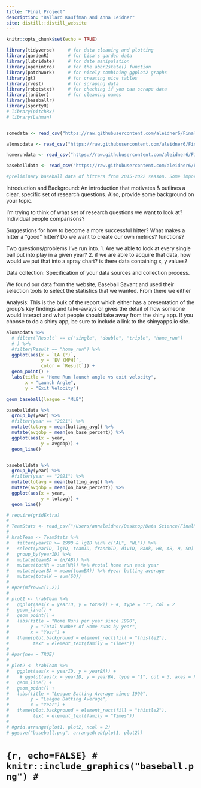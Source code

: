 ```yaml
---
title: "Final Project"
description: "Ballard Kauffman and Anna Leidner"
site: distill::distill_website
---
```


```r
knitr::opts_chunk$set(echo = TRUE) 
```

```r
library(tidyverse)     # for data cleaning and plotting
library(gardenR)       # for Lisa's garden data
library(lubridate)     # for date manipulation
library(openintro)     # for the abbr2state() function
library(patchwork)     # for nicely combining ggplot2 graphs  
library(gt)            # for creating nice tables
library(rvest)         # for scraping data
library(robotstxt)     # for checking if you can scrape data
library(janitor)       # for cleaning names
library(baseballr)
library(sportyR)
# library(pitchRx)
# library(Lahman)


somedata <- read_csv("https://raw.githubusercontent.com/aleidner6/FinalProject/main/baseballfinalproject.csv")

alonsodata <- read_csv("https://raw.githubusercontent.com/aleidner6/FinalProject/main/alonsodata1.csv") 

homerundata <- read_csv("https://raw.githubusercontent.com/aleidner6/FinalProject/main/stats%20(3).csv")

baseballdata <- read_csv("https://raw.githubusercontent.com/aleidner6/FinalProject/main/stats%20(4).csv")

#preliminary baseball data of hitters from 2015-2022 season. Some important stats to note are woba, xwoba, EV, and LA. If you want to look at other/more stats or for specific players go for it!
```

Introduction and Background: An introduction that motivates & outlines a clear, specific set of research questions. Also, provide some background on your topic.



I'm trying to think of what set of research questions we want to look at? Individual people comparisons?  

Suggestions for how to become a more successful hitter? What makes a hitter a "good" hitter? Do we want to create our own metrics? functions?

Two questions/problems I've run into. 
1. Are we able to look at every single ball put into play in a given year? 
2. if we are able to acquire that data, how would we put that into a spray chart? is there data containing x, y values?

Data collection: Specification of your data sources and collection process.

We found our data from the website, Baseball Savant and used their selection tools to select the statistics that we wanted. From there we either 

Analysis: This is the bulk of the report which either has a presentation of the group’s key findings and take-aways or gives the detail of how someone would interact and what people should take away from the shiny app. If you choose to do a shiny app, be sure to include a link to the shinyapps.io site.


```r
alonsodata %>%
  # filter(`Result` == c("single", "double", "triple", "home_run")
  # ) %>%
  #filter(Result == "home_run") %>%
  ggplot(aes(x = `LA (°)`, 
             y = `EV (MPH)`, 
             color = `Result`)) +
  geom_point() +
  labs(title = "Home Run launch angle vs exit velocity", 
       x = "Launch Angle", 
       y = "Exit Velocity")
```

```r
geom_baseball(league = "MLB")

```

```r
baseballdata %>%
  group_by(year) %>%
  #filter(year == "2021") %>%
  mutate(totavg = mean(batting_avg)) %>%
  mutate(avgobp = mean(on_base_percent)) %>%
  ggplot(aes(x = year, 
             y = avgobp)) +
  geom_line()


baseballdata %>%
  group_by(year) %>%
  #filter(year == "2021") %>%
  mutate(totavg = mean(batting_avg)) %>%
  mutate(avgobp = mean(on_base_percent)) %>%
  ggplot(aes(x = year, 
             y = totavg)) +
  geom_line()

```

```r
# require(gridExtra)
# 
# TeamStats <- read_csv("/Users/annaleidner/Desktop/Data Science/FinalProject/Teams.csv")
# 
# hrabTeam <- TeamStats %>%
#   filter(yearID >= 1990 & lgID %in% c("AL", "NL")) %>%
#   select(yearID, lgID, teamID, franchID, divID, Rank, HR, AB, H, SO) %>%
#   group_by(yearID) %>%
#   mutate(teamBA = (H/AB)) %>%
#   mutate(totHR = sum(HR)) %>% #total home run each year
#   mutate(yearBA = mean(teamBA)) %>% #year batting average 
#   mutate(totalK = sum(SO))
# 
# #par(mfrow=c(1,2)) 
# 
# plot1 <- hrabTeam %>%
#   ggplot(aes(x = yearID, y = totHR)) + #, type = "1", col = 2
#   geom_line() +
#   geom_point() +
#   labs(title = "Home Runs per year since 1990", 
#        y = "Total Number of Home runs by year",
#        x = "Year") +
#   theme(plot.background = element_rect(fill = "thistle2"),
#         text = element_text(family = "Times"))
# 
# #par(new = TRUE)
# 
# plot2 <- hrabTeam %>%
#   ggplot(aes(x = yearID, y = yearBA)) +
#    # ggplot(aes(x = yearID, y = yearBA, type = "1", col = 3, axes = FALSE, xlab = "", ylab = ""))
#   geom_line() +
#   geom_point() +
#   labs(title = "League Batting Average since 1990", 
#        y = "League Batting Average",
#        x = "Year") +
#   theme(plot.background = element_rect(fill = "thistle2"),
#         text = element_text(family = "Times"))
# 
# #grid.arrange(plot1, plot2, ncol = 2)
# ggsave("baseball.png", arrangeGrob(plot1, plot2))
```
# ```{r, echo=FALSE}
# knitr::include_graphics("baseball.png")
# ```
